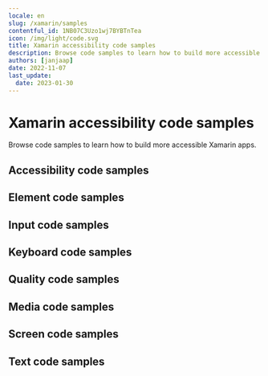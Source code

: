 ```yaml
---
locale: en
slug: /xamarin/samples
contentful_id: 1NB07C3Uzo1wj7BYBTnTea
icon: /img/light/code.svg
title: Xamarin accessibility code samples
description: Browse code samples to learn how to build more accessible Xamarin apps.
authors: [janjaap]
date: 2022-11-07
last_update:
  date: 2023-01-30
---
```


# Xamarin accessibility code samples

Browse code samples to learn how to build more accessible Xamarin apps.

## Accessibility code samples

<LinkList title="List of Xamarin Accessibility Code samples" isHighlighted={true}>
  <LinkListItem
    url="/en/docs/xamarin/samples/accessibility-action"
    title="Accessibility action"
    label="Accessibility action on Xamarin"
    description="Accessibility actions provide alternative ways for users of assistive technologies to perform actions."
  />
  <LinkListItem
    url="/en/docs/xamarin/samples/accessibility-announcement"
    title="Accessibility announcement"
    label="Accessibility announcement on Xamarin"
    description="Users of assistive technologies should be made aware of important changes in content through accessibility announcements."
  />
  <LinkListItem
    url="/en/docs/xamarin/samples/accessibility-dialog"
    title="Accessibility dialog"
    label="Accessibility dialog on Xamarin"
    description="A dialog overlays the screen and offers one or more actions to proceed."
  />
  <LinkListItem
    url="/en/docs/xamarin/samples/accessibility-focus-indicator"
    title="Accessibility focus indicator"
    label="Accessibility focus indicator on Xamarin"
    description="Users should know which element has focus when using a keyboard or assistive technology."
  />
  <LinkListItem
    url="/en/docs/xamarin/samples/accessibility-focus"
    title="Accessibility focus"
    label="Accessibility focus on Xamarin"
    description="Sometimes you need to programmatically move the accessibility focus to a specific element."
  />
  <LinkListItem
    url="/en/docs/xamarin/samples/accessibility-focusability"
    title="Accessibility focusability"
    label="Accessibility focusability on Xamarin"
    description="An element should indicate whether it should be focusable by assistive technologies or not."
  />
  <LinkListItem
    url="/en/docs/xamarin/samples/accessibility-group"
    title="Accessibility group"
    label="Accessibility group on Xamarin"
    description="It is easier and quicker for users of assistive technologies to interact with grouped elements."
  />
  <LinkListItem
    url="/en/docs/xamarin/samples/accessibility-hint"
    title="Accessibility hint"
    label="Accessibility hint on Xamarin"
    description="An accessibility hint helps users to understand what will happen after performing an action."
  />
  <LinkListItem
    url="/en/docs/xamarin/samples/accessibility-label"
    title="Accessibility label"
    label="Accessibility label on Xamarin"
    description="An accessibility label helps users of assistive technologies to identify elements on the screen."
  />
  <LinkListItem
    url="/en/docs/xamarin/samples/accessibility-language"
    title="Accessibility language"
    label="Accessibility language on Xamarin"
    description="When content is written in multiple languages, foreign words should ideally be indicated in their respective language."
  />
  <LinkListItem
    url="/en/docs/xamarin/samples/accessibility-link"
    title="Accessibility link"
    label="Accessibility link on Xamarin"
    description="Links should be accessible for users of assistive technologies."
  />
  <LinkListItem
    url="/en/docs/xamarin/samples/accessibility-live-region"
    title="Accessibility live region"
    label="Accessibility live region on Xamarin"
    description="A live region allows users of assistive technologies to receive updates whenever important information on the screen changes."
  />
  <LinkListItem
    url="/en/docs/xamarin/samples/accessibility-modal"
    title="Accessibility modal"
    label="Accessibility modal on Xamarin"
    description="A modal overlays the screen with additional content."
  />
  <LinkListItem
    url="/en/docs/xamarin/samples/accessibility-name"
    title="Accessibility name"
    label="Accessibility name on Xamarin"
    description="The accessibility name indicates the name used for interface elements by assistive technologies."
  />
  <LinkListItem
    url="/en/docs/xamarin/samples/accessibility-order"
    title="Accessibility order"
    label="Accessibility order on Xamarin"
    description="Assistive technologies try to determine a logical accessibility order based on the placement and properties of the elements on the screen."
  />
  <LinkListItem
    url="/en/docs/xamarin/samples/accessibility-role"
    title="Accessibility role"
    label="Accessibility role on Xamarin"
    description="An accessibility role helps users of assistive technologies to understand the purpose of elements on the screen."
  />
  <LinkListItem
    url="/en/docs/xamarin/samples/accessibility-state"
    title="Accessibility state"
    label="Accessibility state on Xamarin"
    description="An accessibility state helps users of assistive technologies to understand the state of elements on the screen."
  />
  <LinkListItem
    url="/en/docs/xamarin/samples/accessibility-value"
    title="Accessibility value"
    label="Accessibility value on Xamarin"
    description="An accessibility value helps users of assistive technologies to understand the value of elements on the screen."
  />
</LinkList>

## Element code samples

<LinkList title="List of Xamarin Element Code samples" isHighlighted={true}>
  <LinkListItem
    url="/en/docs/xamarin/samples/element-focus-change"
    title="Element focus change"
    label="Element focus change on Xamarin"
    description="Whenever an element receives focus, it should not automatically trigger an event which changes context."
  />
  <LinkListItem
    url="/en/docs/xamarin/samples/element-identification"
    title="Element identification"
    label="Element identification on Xamarin"
    description="Functionality that is repeated on multiple screens should use consistent identification."
  />
  <LinkListItem
    url="/en/docs/xamarin/samples/element-position"
    title="Element position"
    label="Element position on Xamarin"
    description="Components that are repeated on multiple screens should have a consistent position."
  />
</LinkList>

## Input code samples

<LinkList title="List of Xamarin Input Code samples" isHighlighted={true}>
  <LinkListItem
    url="/en/docs/xamarin/samples/input-cancellation"
    title="Input cancellation"
    label="Input cancellation on Xamarin"
    description="Users should be able to cancel accidental interaction."
  />
  <LinkListItem
    url="/en/docs/xamarin/samples/input-content-type"
    title="Input content type"
    label="Input content type on Xamarin"
    description="Setting the content type for input fields helps user entering data."
  />
  <LinkListItem
    url="/en/docs/xamarin/samples/input-errors"
    title="Input errors"
    label="Input errors on Xamarin"
    description="Users should be notified when they make input errors."
  />
  <LinkListItem
    url="/en/docs/xamarin/samples/input-gestures"
    title="Input gestures"
    label="Input gestures on Xamarin"
    description="Gesture activated functionality should also be available without the use of gestures."
  />
  <LinkListItem
    url="/en/docs/xamarin/samples/input-instructions"
    title="Input instructions"
    label="Input instructions on Xamarin"
    description="When a label might not describe the requested input sufficiently, you should add additional instructions."
  />
  <LinkListItem
    url="/en/docs/xamarin/samples/input-keyboard-type"
    title="Input keyboard type"
    label="Input keyboard type on Xamarin"
    description="Setting the keyboard type for input fields helps user entering data."
  />
  <LinkListItem
    url="/en/docs/xamarin/samples/input-label"
    title="Input label"
    label="Input label on Xamarin"
    description="Input fields should have labels so that users know what input data is expected."
  />
  <LinkListItem
    url="/en/docs/xamarin/samples/input-motion"
    title="Input motion"
    label="Input motion on Xamarin"
    description="Provide an alternative way for actions activated by motion, to allow everyone to use the functionality."
  />
  <LinkListItem
    url="/en/docs/xamarin/samples/input-predictable"
    title="Input predictable"
    label="Input predictable on Xamarin"
    description="Whenever a user provides input, there should be no change of context."
  />
</LinkList>

## Keyboard code samples

<LinkList title="List of Xamarin Keyboard Code samples" isHighlighted={true}>
  <LinkListItem
    url="/en/docs/xamarin/samples/keyboard-order"
    title="Keyboard order"
    label="Keyboard order on Xamarin"
    description="By adjusting the keyboard order, you can provide a great experience for users that control their device using a hardware keyboard."
  />
  <LinkListItem
    url="/en/docs/xamarin/samples/keyboard-shortcuts"
    title="Keyboard shortcuts"
    label="Keyboard shortcuts on Xamarin"
    description="Most people operate their smartphones with touch, but some people use an external keyboard."
  />
</LinkList>

## Quality code samples

<LinkList title="List of Xamarin Quality Code samples" isHighlighted={true}>
  <LinkListItem
    url="/en/docs/xamarin/samples/linting"
    title="Linting"
    label="Linting on Xamarin"
    description="Linting is the process of running a tool which analyzes your code for potential errors."
  />
</LinkList>

## Media code samples

<LinkList title="List of Xamarin Media Code samples" isHighlighted={true}>
  <LinkListItem
    url="/en/docs/xamarin/samples/audio-control"
    title="Audio control"
    label="Audio control on Xamarin"
    description="Users should be able to control audio whenever it plays automatically."
  />
  <LinkListItem
    url="/en/docs/xamarin/samples/audio-description"
    title="Audio description"
    label="Audio description on Xamarin"
    description="Videos should include audio description when important visual details are shown which you cannot hear."
  />
  <LinkListItem
    url="/en/docs/xamarin/samples/live-captions"
    title="Live captions"
    label="Live captions on Xamarin"
    description="Captions should be provided in real-time to enable users to understand what is being said in live videos."
  />
  <LinkListItem
    url="/en/docs/xamarin/samples/captions"
    title="Captions"
    label="Captions on Xamarin"
    description="Captions should be provided to enable users to understand what is being said in videos."
  />
  <LinkListItem
    url="/en/docs/xamarin/samples/transcript"
    title="Transcript"
    label="Transcript on Xamarin"
    description="Videos should contain a transcript to allow users to read what is shown in media, such as a video or podcast."
  />
</LinkList>

## Screen code samples

<LinkList title="List of Xamarin Screen Code samples" isHighlighted={true}>
  <LinkListItem
    url="/en/docs/xamarin/samples/reduced-animations"
    title="Reduced animations"
    label="Reduced animations on Xamarin"
    description="Content which conveys a sense of motion can be a barrier for users."
  />
  <LinkListItem
    url="/en/docs/xamarin/samples/contrast"
    title="Contrast"
    label="Contrast on Xamarin"
    description="Apps should provide enough contrast between text and its background so that it can be read by people with moderately low vision."
  />
  <LinkListItem
    url="/en/docs/xamarin/samples/dark-mode"
    title="Dark mode"
    label="Dark mode on Xamarin"
    description="Dark mode darkens background colors and provides a more comfortable viewing experience in low light."
  />
  <LinkListItem
    url="/en/docs/xamarin/samples/frequent-flashes"
    title="Frequent flashes"
    label="Frequent flashes on Xamarin"
    description="Rapidly flashing images or views can cause seizures for some users."
  />
  <LinkListItem
    url="/en/docs/xamarin/samples/descriptive-headers"
    title="Descriptive headers"
    label="Descriptive headers on Xamarin"
    description="Screens should have descriptive headers, this helps users find specific content and orient themselves within your app."
  />
  <LinkListItem
    url="/en/docs/xamarin/samples/descriptive-labels"
    title="Descriptive labels"
    label="Descriptive labels on Xamarin"
    description="Screens should have descriptive labels, these help users recognize which purpose controls have."
  />
  <LinkListItem
    url="/en/docs/xamarin/samples/screen-orientation"
    title="Screen orientation"
    label="Screen orientation on Xamarin"
    description="Apps should adapt to the preferred display orientation of the user."
  />
  <LinkListItem
    url="/en/docs/xamarin/samples/reflow"
    title="Reflow"
    label="Reflow on Xamarin"
    description="Content on the screen should reflow based on the users' preferences."
  />
  <LinkListItem
    url="/en/docs/xamarin/samples/search-functionality"
    title="Search functionality"
    label="Search functionality on Xamarin"
    description="Users might have difficulty finding a specific screen."
  />
  <LinkListItem
    url="/en/docs/xamarin/samples/skip-content"
    title="Skip content"
    label="Skip content on Xamarin"
    description="It can be helpful for users to skip repeated blocks of content."
  />
  <LinkListItem
    url="/en/docs/xamarin/samples/adjustable-timing"
    title="Adjustable timing"
    label="Adjustable timing on Xamarin"
    description="Everyone, including people with disabilities, should have adequate time to interact with your app."
  />
  <LinkListItem
    url="/en/docs/xamarin/samples/screen-title"
    title="Screen title"
    label="Screen title on Xamarin"
    description="Each screen should have a descriptive title, which helps users with identifying the screen."
  />
</LinkList>

## Text code samples

<LinkList title="List of Xamarin Text Code samples" isHighlighted={true}>
  <LinkListItem
    url="/en/docs/xamarin/samples/bold-text"
    title="Bold text"
    label="Bold text on Xamarin"
    description="Apps should use bold text when users have indicated this as a preference in the system settings."
  />
  <LinkListItem
    url="/en/docs/xamarin/samples/text-element"
    title="Text element"
    label="Text element on Xamarin"
    description="Always use text elements to display text, unless this is not possible due to styling, such as text logo's."
  />
  <LinkListItem
    url="/en/docs/xamarin/samples/localization"
    title="Localization"
    label="Localization on Xamarin"
    description="Assistive technologies, such as the screen reader, use the locale for the pronunciation of utterances."
  />
  <LinkListItem
    url="/en/docs/xamarin/samples/scale-text"
    title="Scale text"
    label="Scale text on Xamarin"
    description="Apps should scale text to the size specified by users in the system settings."
  />
  <LinkListItem
    url="/en/docs/xamarin/samples/text-spacing"
    title="Text spacing"
    label="Text spacing on Xamarin"
    description="Content should adapt to increased spacing between lines, words, letters, and paragraphs."
  />
  <LinkListItem
    url="/en/docs/xamarin/samples/text-truncation"
    title="Text truncation"
    label="Text truncation on Xamarin"
    description="Text should never get truncated in your app, even when users have enlarged their font size."
  />
</LinkList>
